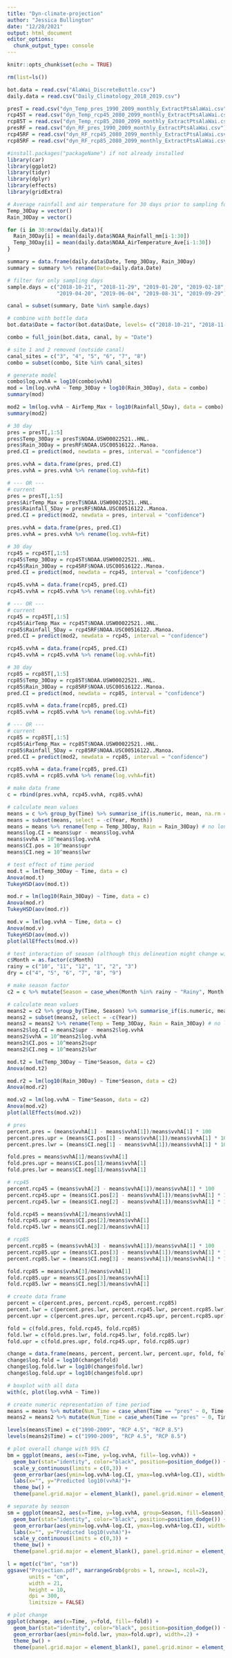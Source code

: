 ```yaml
---
title: "Dyn-climate-projection"
author: "Jessica Bullington"
date: "12/28/2021"
output: html_document
editor_options: 
  chunk_output_type: console
---
```


```r
knitr::opts_chunk$set(echo = TRUE)
```

```r
rm(list=ls())
```

```r
bot.data = read.csv("AlaWai_DiscreteBottle.csv")
daily.data = read.csv("Daily_Climatology_2018_2019.csv")

presT = read.csv("dyn_Temp_pres_1990_2009_monthly_ExtractPtsAlaWai.csv") # monthly average temperature
rcp45T = read.csv("dyn_Temp_rcp45_2080_2099_monthly_ExtractPtsAlaWai.csv")
rcp85T = read.csv("dyn_Temp_rcp85_2080_2099_monthly_ExtractPtsAlaWai.csv")
presRF = read.csv("dyn_RF_pres_1990_2009_monthly_ExtractPtsAlaWai.csv") # monthly average rainfall
rcp45RF = read.csv("dyn_RF_rcp45_2080_2099_monthly_ExtractPtsAlaWai.csv")
rcp85RF = read.csv("dyn_RF_rcp85_2080_2099_monthly_ExtractPtsAlaWai.csv")
```

```r
#install.packages("packageName") if not already installed
library(car)
library(ggplot2)
library(tidyr)
library(dplyr)
library(effects)
library(gridExtra)
```

```r
# Average rainfall and air temperature for 30 days prior to sampling for vvhA
Temp_30Day = vector()
Rain_30Day = vector()

for (i in 30:nrow(daily.data)){
  Rain_30Day[i] = mean(daily.data$NOAA_Rainfall_mm[i-1:30])
  Temp_30Day[i] = mean(daily.data$NOAA_AirTemperature_Ave[i-1:30])
}

summary = data.frame(daily.data$Date, Temp_30Day, Rain_30Day)
summary = summary %>% rename(Date=daily.data.Date)

# filter for only sampling days
sample.days = c("2018-10-21", "2018-11-29", "2019-01-20", "2019-02-18", "2019-03-22",
                "2019-04-20", "2019-06-04", "2019-08-31", "2019-09-29") # check date format in csv

canal = subset(summary, Date %in% sample.days)

# combine with bottle data
bot.data$Date = factor(bot.data$Date, levels= c("2018-10-21", "2018-11-29", "2019-01-20", "2019-02-18", "2019-03-22", "2019-04-20", "2019-06-04", "2019-08-31", "2019-09-29"))

combo = full_join(bot.data, canal, by = "Date")

# site 1 and 2 removed (outside canal)
canal_sites = c("3", "4", "5", "6", "7", "8")
combo = subset(combo, Site %in% canal_sites)

# generate model
combo$log.vvhA = log10(combo$vvhA)
mod = lm(log.vvhA ~ Temp_30Day + log10(Rain_30Day), data = combo)
summary(mod)

mod2 = lm(log.vvhA ~ AirTemp_Max + log10(Rainfall_5Day), data = combo)
summary(mod2)

```

```r
# 30 day
pres = presT[,1:5]
pres$Temp_30Day = presT$NOAA.USW00022521..HNL.
pres$Rain_30Day = presRF$NOAA.USC00516122..Manoa.
pred.CI = predict(mod, newdata = pres, interval = "confidence")

pres.vvhA = data.frame(pres, pred.CI)
pres.vvhA = pres.vvhA %>% rename(log.vvhA=fit)

# --- OR ---
# current
pres = presT[,1:5]
pres$AirTemp_Max = presT$NOAA.USW00022521..HNL.
pres$Rainfall_5Day = presRF$NOAA.USC00516122..Manoa.
pred.CI = predict(mod2, newdata = pres, interval = "confidence")

pres.vvhA = data.frame(pres, pred.CI)
pres.vvhA = pres.vvhA %>% rename(log.vvhA=fit)

```

```r
# 30 day
rcp45 = rcp45T[,1:5]
rcp45$Temp_30Day = rcp45T$NOAA.USW00022521..HNL.
rcp45$Rain_30Day = rcp45RF$NOAA.USC00516122..Manoa.
pred.CI = predict(mod, newdata = rcp45, interval = "confidence")

rcp45.vvhA = data.frame(rcp45, pred.CI)
rcp45.vvhA = rcp45.vvhA %>% rename(log.vvhA=fit)

# --- OR ---
# current
rcp45 = rcp45T[,1:5]
rcp45$AirTemp_Max = rcp45T$NOAA.USW00022521..HNL.
rcp45$Rainfall_5Day = rcp45RF$NOAA.USC00516122..Manoa.
pred.CI = predict(mod2, newdata = rcp45, interval = "confidence")

rcp45.vvhA = data.frame(rcp45, pred.CI)
rcp45.vvhA = rcp45.vvhA %>% rename(log.vvhA=fit)

```

```r
# 30 day
rcp85 = rcp85T[,1:5]
rcp85$Temp_30Day = rcp85T$NOAA.USW00022521..HNL.
rcp85$Rain_30Day = rcp85RF$NOAA.USC00516122..Manoa.
pred.CI = predict(mod, newdata = rcp85, interval = "confidence")

rcp85.vvhA = data.frame(rcp85, pred.CI)
rcp85.vvhA = rcp85.vvhA %>% rename(log.vvhA=fit)

# --- OR ---
# current
rcp85 = rcp85T[,1:5]
rcp85$AirTemp_Max = rcp85T$NOAA.USW00022521..HNL.
rcp85$Rainfall_5Day = rcp85RF$NOAA.USC00516122..Manoa.
pred.CI = predict(mod2, newdata = rcp85, interval = "confidence")

rcp85.vvhA = data.frame(rcp85, pred.CI)
rcp85.vvhA = rcp85.vvhA %>% rename(log.vvhA=fit)

```

```r
# make data frame
c = rbind(pres.vvhA, rcp45.vvhA, rcp85.vvhA)

# calculate mean values
means = c %>% group_by(Time) %>% summarise_if(is.numeric, mean, na.rm = TRUE) 
means = subset(means, select = -c(Year, Month))
means = means %>% rename(Temp = Temp_30Day, Rain = Rain_30Day) # no longer 30 day average
means$log.CI = means$upr - means$log.vvhA
means$vvhA = 10^means$log.vvhA
means$CI.pos = 10^means$upr
means$CI.neg = 10^means$lwr

# test effect of time period
mod.t = lm(Temp_30Day ~ Time, data = c)
Anova(mod.t)
TukeyHSD(aov(mod.t))

mod.r = lm(log10(Rain_30Day) ~ Time, data = c)
Anova(mod.r)
TukeyHSD(aov(mod.r))

mod.v = lm(log.vvhA ~ Time, data = c)
Anova(mod.v)
TukeyHSD(aov(mod.v))
plot(allEffects(mod.v))

# test interaction of season (although this delineation might change with climate change)
c$Month = as.factor(c$Month)
rainy = c("10", "11", "12", "1", "2", "3")
dry = c("4", "5", "6", "7", "8", "9")

# make season factor
c2 = c %>% mutate(Season = case_when(Month %in% rainy ~ "Rainy", Month %in% dry ~ "Dry"))

# calculate mean values
means2 = c2 %>% group_by(Time, Season) %>% summarise_if(is.numeric, mean, na.rm = TRUE) 
means2 = subset(means2, select = -c(Year))
means2 = means2 %>% rename(Temp = Temp_30Day, Rain = Rain_30Day) # no longer 30 day average
means2$log.CI = means2$upr - means2$log.vvhA
means2$vvhA = 10^means2$log.vvhA
means2$CI.pos = 10^means2$upr
means2$CI.neg = 10^means2$lwr

mod.t2 = lm(Temp_30Day ~ Time*Season, data = c2)
Anova(mod.t2)

mod.r2 = lm(log10(Rain_30Day) ~ Time*Season, data = c2)
Anova(mod.r2)

mod.v2 = lm(log.vvhA ~ Time*Season, data = c2)
Anova(mod.v2)
plot(allEffects(mod.v2))
```


```r
# pres
percent.pres = (means$vvhA[1] - means$vvhA[1])/means$vvhA[1] * 100
percent.pres.upr = (means$CI.pos[1] - means$vvhA[1])/means$vvhA[1] * 100
percent.pres.lwr = (means$CI.neg[1] - means$vvhA[1])/means$vvhA[1] * 100

fold.pres = means$vvhA[1]/means$vvhA[1]
fold.pres.upr = means$CI.pos[1]/means$vvhA[1]
fold.pres.lwr = means$CI.neg[1]/means$vvhA[1]

# rcp45
percent.rcp45 = (means$vvhA[2] - means$vvhA[1])/means$vvhA[1] * 100
percent.rcp45.upr = (means$CI.pos[2] - means$vvhA[1])/means$vvhA[1] * 100
percent.rcp45.lwr = (means$CI.neg[2] - means$vvhA[1])/means$vvhA[1] * 100

fold.rcp45 = means$vvhA[2]/means$vvhA[1]
fold.rcp45.upr = means$CI.pos[2]/means$vvhA[1]
fold.rcp45.lwr = means$CI.neg[2]/means$vvhA[1]

# rcp85
percent.rcp85 = (means$vvhA[3] - means$vvhA[1])/means$vvhA[1] * 100
percent.rcp85.upr = (means$CI.pos[3] - means$vvhA[1])/means$vvhA[1] * 100
percent.rcp85.lwr = (means$CI.neg[3] - means$vvhA[1])/means$vvhA[1] * 100

fold.rcp85 = means$vvhA[3]/means$vvhA[1]
fold.rcp85.upr = means$CI.pos[3]/means$vvhA[1]
fold.rcp85.lwr = means$CI.neg[3]/means$vvhA[1]

# create data frame
percent = c(percent.pres, percent.rcp45, percent.rcp85)
percent.lwr = c(percent.pres.lwr, percent.rcp45.lwr, percent.rcp85.lwr)
percent.upr = c(percent.pres.upr, percent.rcp45.upr, percent.rcp85.upr)

fold = c(fold.pres, fold.rcp45, fold.rcp85)
fold.lwr = c(fold.pres.lwr, fold.rcp45.lwr, fold.rcp85.lwr)
fold.upr = c(fold.pres.upr, fold.rcp45.upr, fold.rcp85.upr)

change = data.frame(means, percent, percent.lwr, percent.upr, fold, fold.lwr, fold.upr)
change$log.fold = log10(change$fold)
change$log.fold.lwr = log10(change$fold.lwr)
change$log.fold.upr = log10(change$fold.upr)

```


```r
# boxplot with all data
with(c, plot(log.vvhA ~ Time))

# create numeric representation of time period
means = means %>% mutate(Num_Time = case_when(Time == "pres" ~ 0, Time == "rcp45" ~ 1, Time == "rcp85" ~ 2))
means2 = means2 %>% mutate(Num_Time = case_when(Time == "pres" ~ 0, Time == "rcp45" ~ 1, Time == "rcp85" ~ 2))

levels(means$Time) = c("1990-2009", "RCP 4.5", "RCP 8.5")
levels(means2$Time) = c("1990-2009", "RCP 4.5", "RCP 8.5")

# plot overall change with 95% CI
bm = ggplot(means, aes(x=Time, y=log.vvhA, fill=-log.vvhA)) + 
  geom_bar(stat="identity", color="black", position=position_dodge()) +
  scale_y_continuous(limits = c(0,3)) +
  geom_errorbar(aes(ymin=log.vvhA-log.CI, ymax=log.vvhA+log.CI), width=.2) +
  labs(x="", y="Predicted log10(vvhA)")+
  theme_bw() +
  theme(panel.grid.major = element_blank(), panel.grid.minor = element_blank(), legend.position = "none") 

# separate by season
sm = ggplot(means2, aes(x=Time, y=log.vvhA, group=Season, fill=Season)) + 
  geom_bar(stat="identity", color="black", position=position_dodge()) +
  geom_errorbar(aes(ymin=log.vvhA-log.CI, ymax=log.vvhA+log.CI), width=.2, position=position_dodge(0.9)) +
  labs(x="", y="Predicted log10(vvhA)")+
  scale_y_continuous(limits = c(0,3)) +
  theme_bw() +
  theme(panel.grid.major = element_blank(), panel.grid.minor = element_blank()) 

l = mget(c("bm", "sm"))
ggsave("Projection.pdf", marrangeGrob(grobs = l, nrow=1, ncol=2),
       units = "cm",
       width = 21,
       height = 10,
       dpi = 300,
       limitsize = FALSE)

# plot change
ggplot(change, aes(x=Time, y=fold, fill=-fold)) + 
  geom_bar(stat="identity", color="black", position=position_dodge()) +
  geom_errorbar(aes(ymin=fold.lwr, ymax=fold.upr), width=.2) +
  theme_bw() +
  theme(panel.grid.major = element_blank(), panel.grid.minor = element_blank()) 

```
